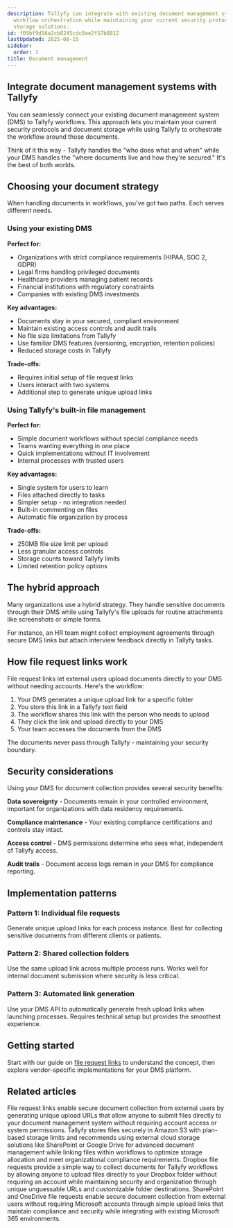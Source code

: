 ```yaml
---
description: Tallyfy can integrate with existing document management systems to handle
  workflow orchestration while maintaining your current security protocols and document
  storage solutions.
id: f09bf9d56a2cb8245cdc8ae2f57b8812
lastUpdated: 2025-08-15
sidebar:
  order: 1
title: Document management
---
```



## Integrate document management systems with Tallyfy

You can seamlessly connect your existing document management system (DMS) to Tallyfy workflows. This approach lets you maintain your current security protocols and document storage while using Tallyfy to orchestrate the workflow around those documents.

Think of it this way - Tallyfy handles the "who does what and when" while your DMS handles the "where documents live and how they're secured." It's the best of both worlds.

## Choosing your document strategy

When handling documents in workflows, you've got two paths. Each serves different needs.

### Using your existing DMS

**Perfect for:**
- Organizations with strict compliance requirements (HIPAA, SOC 2, GDPR)
- Legal firms handling privileged documents
- Healthcare providers managing patient records
- Financial institutions with regulatory constraints
- Companies with existing DMS investments

**Key advantages:**
- Documents stay in your secured, compliant environment
- Maintain existing access controls and audit trails
- No file size limitations from Tallyfy
- Use familiar DMS features (versioning, encryption, retention policies)
- Reduced storage costs in Tallyfy

**Trade-offs:**
- Requires initial setup of file request links
- Users interact with two systems
- Additional step to generate unique upload links

### Using Tallyfy's built-in file management

**Perfect for:**
- Simple document workflows without special compliance needs
- Teams wanting everything in one place
- Quick implementations without IT involvement
- Internal processes with trusted users

**Key advantages:**
- Single system for users to learn
- Files attached directly to tasks
- Simpler setup - no integration needed
- Built-in commenting on files
- Automatic file organization by process

**Trade-offs:**
- 250MB file size limit per upload
- Less granular access controls
- Storage counts toward Tallyfy limits
- Limited retention policy options

## The hybrid approach

Many organizations use a hybrid strategy. They handle sensitive documents through their DMS while using Tallyfy's file uploads for routine attachments like screenshots or simple forms.

For instance, an HR team might collect employment agreements through secure DMS links but attach interview feedback directly in Tallyfy tasks.

## How file request links work

File request links let external users upload documents directly to your DMS without needing accounts. Here's the workflow:

1. Your DMS generates a unique upload link for a specific folder
2. You store this link in a Tallyfy text field
3. The workflow shares this link with the person who needs to upload
4. They click the link and upload directly to your DMS
5. Your team accesses the documents from the DMS

The documents never pass through Tallyfy - maintaining your security boundary.

## Security considerations

Using your DMS for document collection provides several security benefits:

**Data sovereignty** - Documents remain in your controlled environment, important for organizations with data residency requirements.

**Compliance maintenance** - Your existing compliance certifications and controls stay intact.

**Access control** - DMS permissions determine who sees what, independent of Tallyfy access.

**Audit trails** - Document access logs remain in your DMS for compliance reporting.

## Implementation patterns

### Pattern 1: Individual file requests

Generate unique upload links for each process instance. Best for collecting sensitive documents from different clients or patients.

### Pattern 2: Shared collection folders

Use the same upload link across multiple process runs. Works well for internal document submission where security is less critical.

### Pattern 3: Automated link generation

Use your DMS API to automatically generate fresh upload links when launching processes. Requires technical setup but provides the smoothest experience.

## Getting started

Start with our guide on [file request links](mdc:products/pro/integrations/document-management/file-request-links/) to understand the concept, then explore vendor-specific implementations for your DMS platform.

## Related articles
<CardGrid>
<LinkTitleCard header="<b>Document Management > File request links</b>" href="/products/pro/integrations/document-management/file-request-links/" > File request links enable secure document collection from external users by generating unique upload URLs that allow anyone to submit files directly to your document management system without requiring account access or system permissions. </LinkTitleCard>
<LinkTitleCard header="<b>Miscellaneous > File storage and security</b>" href="/products/pro/miscellaneous/how-does-file-storage-work-in-tallyfy/" > Tallyfy stores files securely in Amazon S3 with plan-based storage limits and recommends using external cloud storage solutions like SharePoint or Google Drive for advanced document management while linking files within workflows to optimize storage allocation and meet organizational compliance requirements. </LinkTitleCard>
<LinkTitleCard header="<b>File Request Links > Dropbox file requests</b>" href="/products/pro/integrations/document-management/file-request-links/dropbox/" > Dropbox file requests provide a simple way to collect documents for Tallyfy workflows by allowing anyone to upload files directly to your Dropbox folder without requiring an account while maintaining security and organization through unique unguessable URLs and customizable folder destinations. </LinkTitleCard>
<LinkTitleCard header="<b>File Request Links > SharePoint file requests</b>" href="/products/pro/integrations/document-management/file-request-links/sharepoint/" > SharePoint and OneDrive file requests enable secure document collection from external users without requiring Microsoft accounts through simple upload links that maintain compliance and security while integrating with existing Microsoft 365 environments. </LinkTitleCard>
</CardGrid>